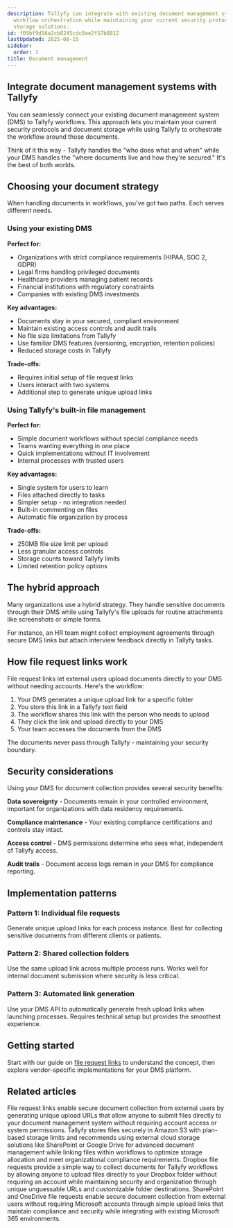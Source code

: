 ```yaml
---
description: Tallyfy can integrate with existing document management systems to handle
  workflow orchestration while maintaining your current security protocols and document
  storage solutions.
id: f09bf9d56a2cb8245cdc8ae2f57b8812
lastUpdated: 2025-08-15
sidebar:
  order: 1
title: Document management
---
```



## Integrate document management systems with Tallyfy

You can seamlessly connect your existing document management system (DMS) to Tallyfy workflows. This approach lets you maintain your current security protocols and document storage while using Tallyfy to orchestrate the workflow around those documents.

Think of it this way - Tallyfy handles the "who does what and when" while your DMS handles the "where documents live and how they're secured." It's the best of both worlds.

## Choosing your document strategy

When handling documents in workflows, you've got two paths. Each serves different needs.

### Using your existing DMS

**Perfect for:**
- Organizations with strict compliance requirements (HIPAA, SOC 2, GDPR)
- Legal firms handling privileged documents
- Healthcare providers managing patient records
- Financial institutions with regulatory constraints
- Companies with existing DMS investments

**Key advantages:**
- Documents stay in your secured, compliant environment
- Maintain existing access controls and audit trails
- No file size limitations from Tallyfy
- Use familiar DMS features (versioning, encryption, retention policies)
- Reduced storage costs in Tallyfy

**Trade-offs:**
- Requires initial setup of file request links
- Users interact with two systems
- Additional step to generate unique upload links

### Using Tallyfy's built-in file management

**Perfect for:**
- Simple document workflows without special compliance needs
- Teams wanting everything in one place
- Quick implementations without IT involvement
- Internal processes with trusted users

**Key advantages:**
- Single system for users to learn
- Files attached directly to tasks
- Simpler setup - no integration needed
- Built-in commenting on files
- Automatic file organization by process

**Trade-offs:**
- 250MB file size limit per upload
- Less granular access controls
- Storage counts toward Tallyfy limits
- Limited retention policy options

## The hybrid approach

Many organizations use a hybrid strategy. They handle sensitive documents through their DMS while using Tallyfy's file uploads for routine attachments like screenshots or simple forms.

For instance, an HR team might collect employment agreements through secure DMS links but attach interview feedback directly in Tallyfy tasks.

## How file request links work

File request links let external users upload documents directly to your DMS without needing accounts. Here's the workflow:

1. Your DMS generates a unique upload link for a specific folder
2. You store this link in a Tallyfy text field
3. The workflow shares this link with the person who needs to upload
4. They click the link and upload directly to your DMS
5. Your team accesses the documents from the DMS

The documents never pass through Tallyfy - maintaining your security boundary.

## Security considerations

Using your DMS for document collection provides several security benefits:

**Data sovereignty** - Documents remain in your controlled environment, important for organizations with data residency requirements.

**Compliance maintenance** - Your existing compliance certifications and controls stay intact.

**Access control** - DMS permissions determine who sees what, independent of Tallyfy access.

**Audit trails** - Document access logs remain in your DMS for compliance reporting.

## Implementation patterns

### Pattern 1: Individual file requests

Generate unique upload links for each process instance. Best for collecting sensitive documents from different clients or patients.

### Pattern 2: Shared collection folders

Use the same upload link across multiple process runs. Works well for internal document submission where security is less critical.

### Pattern 3: Automated link generation

Use your DMS API to automatically generate fresh upload links when launching processes. Requires technical setup but provides the smoothest experience.

## Getting started

Start with our guide on [file request links](mdc:products/pro/integrations/document-management/file-request-links/) to understand the concept, then explore vendor-specific implementations for your DMS platform.

## Related articles
<CardGrid>
<LinkTitleCard header="<b>Document Management > File request links</b>" href="/products/pro/integrations/document-management/file-request-links/" > File request links enable secure document collection from external users by generating unique upload URLs that allow anyone to submit files directly to your document management system without requiring account access or system permissions. </LinkTitleCard>
<LinkTitleCard header="<b>Miscellaneous > File storage and security</b>" href="/products/pro/miscellaneous/how-does-file-storage-work-in-tallyfy/" > Tallyfy stores files securely in Amazon S3 with plan-based storage limits and recommends using external cloud storage solutions like SharePoint or Google Drive for advanced document management while linking files within workflows to optimize storage allocation and meet organizational compliance requirements. </LinkTitleCard>
<LinkTitleCard header="<b>File Request Links > Dropbox file requests</b>" href="/products/pro/integrations/document-management/file-request-links/dropbox/" > Dropbox file requests provide a simple way to collect documents for Tallyfy workflows by allowing anyone to upload files directly to your Dropbox folder without requiring an account while maintaining security and organization through unique unguessable URLs and customizable folder destinations. </LinkTitleCard>
<LinkTitleCard header="<b>File Request Links > SharePoint file requests</b>" href="/products/pro/integrations/document-management/file-request-links/sharepoint/" > SharePoint and OneDrive file requests enable secure document collection from external users without requiring Microsoft accounts through simple upload links that maintain compliance and security while integrating with existing Microsoft 365 environments. </LinkTitleCard>
</CardGrid>